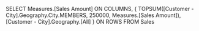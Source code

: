 SELECT Measures.[Sales Amount] ON COLUMNS,
{ TOPSUM([Customer - City].Geography.City.MEMBERS, 250000,
Measures.[Sales Amount]),[Customer - City].Geography.[All] } ON ROWS
FROM Sales
